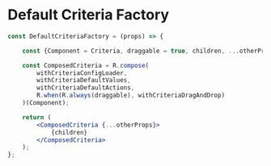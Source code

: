 
<Meta title="Templates/Components/Criteria" />

# Default Criteria Factory

```jsx
const DefaultCriteriaFactory = (props) => {

	const {Component = Criteria, draggable = true, children, ...otherProps} = props;

	const ComposedCriteria = R.compose(
		withCriteriaConfigLoader,
		withCriteriaDefaultValues,
		withCriteriaDefaultActions,
		R.when(R.always(draggable), withCriteriaDragAndDrop)
	)(Component);

	return (
		<ComposedCriteria {...otherProps}>
			{children}
		</ComposedCriteria>
	);
};
```